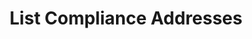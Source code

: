 ---
title: "List Compliance Addresses"
sidebarTitle: "Addresses"
description: "Retrieve all compliance addresses in your account"
openapi: "GET /regulatory/addresses"
icon: "location-dot"
---